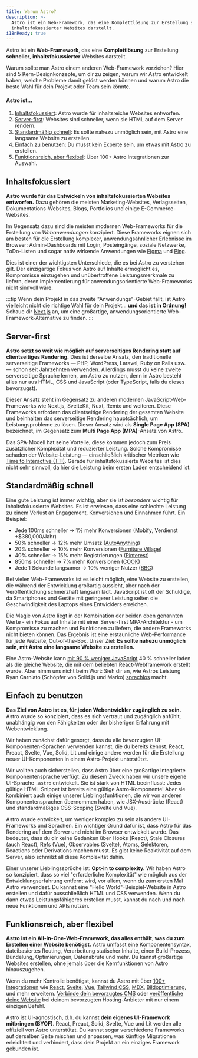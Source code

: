 ```yaml
---
title: Warum Astro?
description: >-
  Astro ist ein Web-Framework, das eine Komplettlösung zur Erstellung schneller,
  inhaltsfokussierter Websites darstellt.
i18nReady: true
---
```

Astro ist ein **Web-Framework**, das eine **Komplettlösung** zur Erstellung **schneller**, **inhaltsfokussierter** Websites darstellt.

Warum sollte man Astro einem anderen Web-Framework vorziehen? Hier sind 5 Kern-Designkonzepte, um dir zu zeigen, warum wir Astro entwickelt haben, welche Probleme damit gelöst werden können und warum Astro die beste Wahl für dein Projekt oder Team sein könnte.

#### Astro ist...

1. [Inhaltsfokussiert](#inhaltsfokussiert): Astro wurde für inhaltsreiche Websites entworfen.
2. [Server-first](#server-first): Websites sind schneller, wenn sie HTML auf dem Server rendern.
3. [Standardmäßig schnell](#standardmäßig-schnell): Es sollte nahezu unmöglich sein, mit Astro eine langsame Website zu erstellen.
4. [Einfach zu benutzen](#einfach-zu-benutzen): Du musst kein Experte sein, um etwas mit Astro zu erstellen.
5. [Funktionsreich, aber flexibel](#funktionsreich-aber-flexibel): Über 100+ Astro Integrationen zur Auswahl.


## Inhaltsfokussiert

**Astro wurde für das Entwickeln von inhaltsfokussierten Websites entworfen.** Dazu gehören die meisten Marketing-Websites, Verlagsseiten, Dokumentations-Websites, Blogs, Portfolios und einige E-Commerce-Websites.

Im Gegensatz dazu sind die meisten modernen Web-Frameworks für die Erstellung von *Webanwendungen* konzipiert. Diese Frameworks eignen sich am besten für die Erstellung komplexer, anwendungsähnlicher Erlebnisse im Browser: Admin-Dashboards mit Login, Posteingänge, soziale Netzwerke, ToDo-Listen und sogar nativ wirkende Anwendungen wie [Figma](https://figma.com) und [Ping](https://ping.gg).

Dies ist einer der wichtigsten Unterschiede, die es bei Astro zu verstehen gilt. Der einzigartige Fokus von Astro auf Inhalte ermöglicht es, Kompromisse einzugehen und unübertroffene Leistungsmerkmale zu liefern, deren Implementierung für anwendungsorientierte Web-Frameworks nicht sinnvoll wäre.


:::tip
Wenn dein Projekt in das zweite "Anwendungs"-Gebiet fällt, ist Astro vielleicht nicht die richtige Wahl für dein Projekt... **und das ist in Ordnung!** Schaue dir [Next.js](https://nextjs.org) an, um eine großartige, anwendungsorientierte Web-Framework-Alternative zu finden.
:::




## Server-first

**Astro setzt so weit wie möglich auf serverseitiges Rendering statt auf clientseitiges Rendering.** Dies ist derselbe Ansatz, den traditionelle serverseitige Frameworks — PHP, WordPress, Laravel, Ruby on Rails usw. — schon seit Jahrzehnten verwenden. Allerdings musst du keine zweite serverseitige Sprache lernen, um Astro zu nutzen, denn in Astro besteht alles nur aus HTML, CSS und JavaScript (oder TypeScript, falls du dieses bevorzugst).

Dieser Ansatz steht im Gegensatz zu anderen modernen JavaScript-Web-Frameworks wie Next.js, SvelteKit, Nuxt, Remix und weiteren. Diese Frameworks erfordern das clientseitige Rendering der gesamten Website und beinhalten das serverseitige Rendering hauptsächlich, um Leistungsprobleme zu lösen. Dieser Ansatz wird als **Single Page App (SPA)** bezeichnet, im Gegensatz zum **Multi Page App (MPA)**-Ansatz von Astro.

Das SPA-Modell hat seine Vorteile, diese kommen jedoch zum Preis zusätzlicher Komplexität und reduzierter Leistung. Solche Kompromisse schaden der Website-Leistung — einschließlich kritischer Metriken wie [Time to Interactive (TTI)](https://web.dev/interactive/). Gerade für inhaltsfokussierte Websites ist dies nicht sehr sinnvoll, da hier die Leistung beim ersten Laden entscheidend ist.

## Standardmäßig schnell

Eine gute Leistung ist immer wichtig, aber sie ist *besonders* wichtig für inhaltsfokussierte Websites. Es ist erwiesen, dass eine schlechte Leistung zu einem Verlust an Engagement, Konversionen und Einnahmen führt. Ein Beispiel:

- Jede 100ms schneller -> 1% mehr Konversionen ([Mobify](https://web.dev/why-speed-matters/), Verdienst +$380,000/Jahr)
- 50% schneller -> 12% mehr Umsatz ([AutoAnything](https://www.digitalcommerce360.com/2010/08/19/web-accelerator-revs-conversion-and-sales-autoanything/))
- 20% schneller → 10% mehr Konversionen ([Furniture Village](https://www.thinkwithgoogle.com/intl/en-gb/marketing-strategies/app-and-mobile/furniture-village-and-greenlight-slash-page-load-times-boosting-user-experience/))
- 40% schneller → 15% mehr Registrierungen ([Pinterest](https://medium.com/pinterest-engineering/driving-user-growth-with-performance-improvements-cfc50dafadd7))
- 850ms schneller → 7% mehr Konversionen ([COOK](https://web.dev/why-speed-matters/))
- Jede 1 Sekunde langsamer → 10% weniger Nutzer ([BBC](https://www.creativebloq.com/features/how-the-bbc-builds-websites-that-scale))

Bei vielen Web-Frameworks ist es leicht möglich, eine Website zu erstellen, die während der Entwicklung großartig aussieht, aber nach der Veröffentlichung schmerzhaft langsam lädt. JavaScript ist oft der Schuldige, da Smartphones und Geräte mit geringerer Leistung selten die Geschwindigkeit des Laptops eines Entwicklers erreichen.

Die Magie von Astro liegt in der Kombination der beiden oben genannten Werte - ein Fokus auf Inhalte mit einer Server-first MPA-Architektur - um Kompromisse zu machen und Funktionen zu liefern, die andere Frameworks nicht bieten können. Das Ergebnis ist eine erstaunliche Web-Performance für jede Website, Out-of-the-Box. Unser Ziel: **Es sollte nahezu unmöglich sein, mit Astro eine langsame Website zu erstellen.**

Eine Astro-Website kann [mit 90 % weniger JavaScript](https://twitter.com/t3dotgg/status/1437195415439360003) 40 % schneller laden als die gleiche Website, die mit dem beliebten React-Webframework erstellt wurde. Aber nimm uns nicht beim Wort: Sieh dir an, wie Astros Leistung Ryan Carniato (Schöpfer von Solid.js und Marko) [sprachlos](https://youtu.be/2ZEMb_H-LYE?t=8163) macht.


## Einfach zu benutzen

**Das Ziel von Astro ist es, für jeden Webentwickler zugänglich zu sein.** Astro wurde so konzipiert, dass es sich vertraut und zugänglich anfühlt, unabhängig von den Fähigkeiten oder der bisherigen Erfahrung mit Webentwicklung.

Wir haben zunächst dafür gesorgt, dass du alle bevorzugten UI-Komponenten-Sprachen verwenden kannst, die du bereits kennst. React, Preact, Svelte, Vue, Solid, Lit und einige andere werden für die Erstellung neuer UI-Komponenten in einem Astro-Projekt unterstützt.

Wir wollten auch sicherstellen, dass Astro über eine großartige integrierte Komponentensprache verfügt. Zu diesem Zweck haben wir unsere eigene UI-Sprache `.astro` entwickelt. Sie ist stark von HTML beeinflusst: Jedes gültige HTML-Snippet ist bereits eine gültige Astro-Komponente! Aber sie kombiniert auch einige unserer Lieblingsfunktionen, die wir von anderen Komponentensprachen übernommen haben, wie JSX-Ausdrücke (React) und standardmäßiges CSS-Scoping (Svelte und Vue).

Astro wurde entwickelt, um weniger komplex zu sein als andere UI-Frameworks und Sprachen. Ein wichtiger Grund dafür ist, dass Astro für das Rendering auf dem Server und nicht im Browser entwickelt wurde. Das bedeutet, dass du dir keine Gedanken über Hooks (React), Stale Closures (auch React), Refs (Vue), Observables (Svelte), Atoms, Selektoren, Reactions oder Derivations machen musst. Es gibt keine Reaktivität auf dem Server, also schmilzt all diese Komplexität dahin.

Einer unserer Lieblingssprüche ist: **Opt-in to complexity.** Wir haben Astro so konzipiert, dass so viel "erforderliche Komplexität" wie möglich aus der Entwicklungserfahrung entfernt wird, vor allem, wenn du zum ersten Mal Astro verwendest. Du kannst eine "Hello World"-Beispiel-Website in Astro erstellen und dafür ausschließlich HTML und CSS verwenden. Wenn du dann etwas Leistungsfähigeres erstellen musst, kannst du nach und nach neue Funktionen und APIs nutzen.


## Funktionsreich, aber flexibel

**Astro ist ein All-in-One-Web-Framework, das alles enthält, was du zum Erstellen einer Website benötigst.** Astro umfasst eine Komponentensyntax, dateibasiertes Routing, Verarbeitung statischer Inhalte, einen Build-Prozess, Bündelung, Optimierungen, Datenabrufe und mehr. Du kannst großartige Websites erstellen, ohne jemals über die Kernfunktionen von Astro hinauszugehen.

Wenn du mehr Kontrolle benötigst, kannst du Astro mit über [100+ Integrationen](https://astro.build/integrations/) wie [React](https://www.npmjs.com/package/@astrojs/react), [Svelte](https://www.npmjs.com/package/@astrojs/svelte), [Vue](https://www.npmjs.com/package/@astrojs/vue), [Tailwind CSS](https://www.npmjs.com/package/@astrojs/tailwind), [MDX](https://www.npmjs.com/package/@astrojs/mdx), [Bildoptimierung](https://www.npmjs.com/package/@astrojs/image), und mehr erweitern. [Verbinde dein bevorzugtes CMS](https://astro.build/integrations) oder [veröffentliche deine Website](/de/guides/deploy/) bei deinem bevorzugten Hosting-Anbieter mit nur einem einzigen Befehl.

Astro ist UI-agnostisch, d.h. du kannst **dein eigenes UI-Framework mitbringen (BYOF)**. React, Preact, Solid, Svelte, Vue und Lit werden alle offiziell von Astro unterstützt. Du kannst sogar verschiedene Frameworks auf derselben Seite mischen und anpassen, was künftige Migrationen erleichtert und verhindert, dass dein Projekt an ein einziges Framework gebunden ist.
